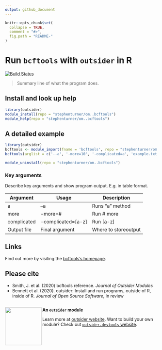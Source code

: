 ```yaml
---
output: github_document
---
```

<!--
The README should be used to describe the program. It acts like the homepage of
your module.

Edit README.Rmd not README.md. The .Rmd file can be knitted to parse real-code
examples and show their output in the .md file.

To knit, use devtools::build_readme() or outsider.devtools::build()

Edit the template to describe your program: how to install, import and run;
run exemplary, small demonstrations; present key arguments; provide links and
references to the program that the module wraps.

Learn more about markdown and Rmarkdown:
https://daringfireball.net/projects/markdown/syntax
https://rmarkdown.rstudio.com/
-->

```r
knitr::opts_chunk$set(
  collapse = TRUE,
  comment = "#>",
  fig.path = "README-"
)
```

# Run `bcftools` with `outsider` in R

[![Build Status](https://travis-ci.org/stephenturner/om..bcftools.svg?branch=master)](https://travis-ci.org/stephenturner/om..bcftools)

> Summary line of what the program does.


<!-- Install information -->
## Install and look up help

```r
library(outsider)
module_install(repo = "stephenturner/om..bcftools")
module_help(repo = "stephenturner/om..bcftools")
```

<!-- Detailed examples -->
## A detailed example

<!-- Note: set eval=TRUE to run example and show output -->
```r
library(outsider)
bcftools <- module_import(fname = 'bcftools', repo = "stephenturner/om..bcftools")
bcftools(arglist = c('--a', '-more=10', '-complicated=a', 'example.txt'))
```

<!-- Remove module after running above example -->
```r
module_uninstall(repo = "stephenturner/om..bcftools")
```

### Key arguments

Describe key arguments and show program output. E.g. in table format.

|Argument|Usage|Description|
|--------|-----|-----------|
|a       |--a  |Runs "a" method|
|more    |-more=#  |Run # more|
|complicated|-complicated=[a-z]|Run [a-z]|
|Output file|Final argument|Where to storeoutput|

## Links

Find out more by visiting the
[bcftools's homepage](www.external_program.org).

## Please cite

* Smith, J. et al. (2020) bcftools reference. *Journal of Outsider
Modules*
* Bennett et al. (2020). outsider: Install and run programs, outside of R,
inside of R. *Journal of Open Source Software*, In review


<!-- Footer -->
---

<img align="left" width="120" height="125" src="https://raw.githubusercontent.com/ropensci/outsider/master/logo.png">

**An `outsider` module**

Learn more at [outsider website](https://docs.ropensci.org/outsider/).
Want to build your own module? Check out [`outsider.devtools` website](https://docs.ropensci.org/outsider.devtools/).
